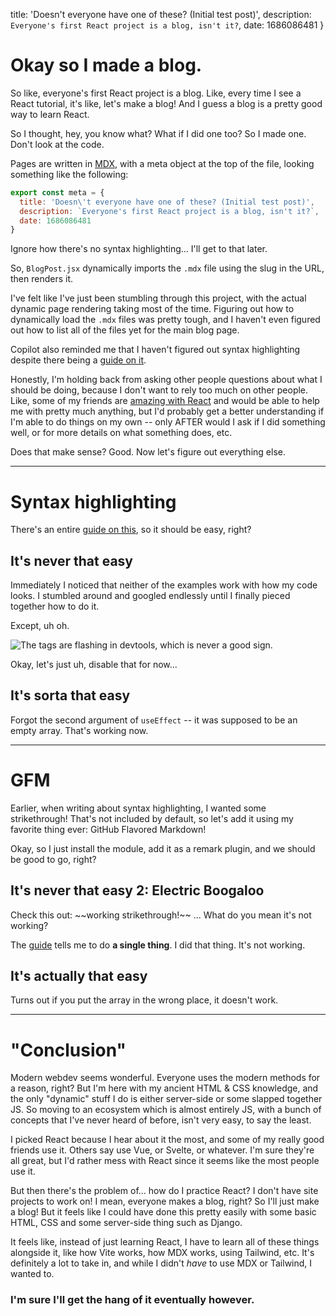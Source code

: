   title: 'Doesn\'t everyone have one of these? (Initial test post)',
  description: `Everyone's first React project is a blog, isn't it?`,
  date: 1686086481
}

# Okay so I made a blog.

So like, everyone's first React project is a blog. Like, every time I see a React tutorial, it's like, let's make a blog!
And I guess a blog is a pretty good way to learn React.

So I thought, hey, you know what? What if I did one too? So I made one. Don't look at the code.

Pages are written in [MDX](https://mdxjs.com/), with a meta object at the top of the file, looking something like the following:

```javascript
export const meta = {
  title: 'Doesn\'t everyone have one of these? (Initial test post)',
  description: `Everyone's first React project is a blog, isn't it?`,
  date: 1686086481
}
```

Ignore how there's no syntax highlighting... I'll get to that later.

So, `BlogPost.jsx` dynamically imports the `.mdx` file using the slug in the URL, then renders it.

I've felt like I've just been stumbling through this project, with the actual dynamic page rendering taking most of the time.
Figuring out how to dynamically load the `.mdx` files was pretty tough,
and I haven't even figured out how to list all of the files yet for the main blog page.

Copilot also reminded me that I haven't figured out syntax highlighting despite there being a [guide on it](https://mdxjs.com/guides/syntax-highlighting/).

Honestly, I'm holding back from asking other people questions about what I should be doing,
because I don't want to rely too much on other people.
Like, some of my friends are [amazing with React](https://github.com/Rodentman87) and would be able to help me with pretty much anything,
but I'd probably get a better understanding if I'm able to do things on my own --
only AFTER would I ask if I did something well, or for more details on what something does, etc.

Does that make sense? Good. Now let's figure out everything else.

---

# Syntax highlighting

There's an entire [guide on this](https://mdxjs.com/guides/syntax-highlighting/), so it should be easy, right?

## It's never that easy

Immediately I noticed that neither of the examples work with how my code looks.
I stumbled around and googled endlessly until I finally pieced together how to do it.

Except, uh oh.

![The tags are flashing in devtools, which is never a good sign.](/posts/flashing-syntax-highlighting.gif)

Okay, let's just uh, disable that for now...

## It's sorta that easy

Forgot the second argument of `useEffect` -- it was supposed to be an empty array. That's working now.

---

# GFM

Earlier, when writing about syntax highlighting, I wanted some strikethrough!
That's not included by default, so let's add it using my favorite thing ever: GitHub Flavored Markdown!

Okay, so I just install the module, add it as a remark plugin, and we should be good to go, right?

## It's never that easy 2: Electric Boogaloo

Check this out: \~\~working strikethrough!\~\~ ... What do you mean it's not working?

The [guide](https://mdxjs.com/guides/gfm/) tells me to do **a single thing**. I did that thing. It's not working.

## It's actually that easy

Turns out if you put the array in the wrong place, it doesn't work.

---

# "Conclusion"

Modern webdev seems wonderful. Everyone uses the modern methods for a reason, right?
But I'm here with my ancient HTML & CSS knowledge, and the only "dynamic" stuff I do is either server-side or some slapped together JS.
So moving to an ecosystem which is almost entirely JS, with a bunch of concepts that I've never heard of before, isn't very easy, to say the least.

I picked React because I hear about it the most, and some of my really good friends use it. Others say use Vue, or Svelte, or whatever.
I'm sure they're all great, but I'd rather mess with React since it seems like the most people use it.

But then there's the problem of... how do I practice React? I don't have site projects to work on!
I mean, everyone makes a blog, right? So I'll just make a blog! But it feels like I could have done this pretty easily with some basic HTML, CSS and some server-side thing such as Django.

It feels like, instead of just learning React, I have to learn all of these things alongside it, like how Vite works, how MDX works,
using Tailwind, etc. It's definitely a lot to take in, and while I didn't *have* to use MDX or Tailwind, I wanted to.

### I'm sure I'll get the hang of it eventually however.